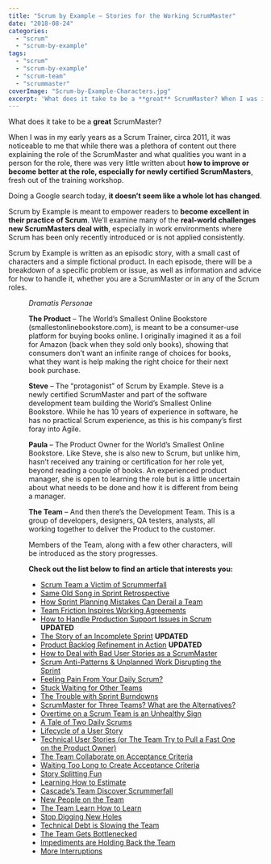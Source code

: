 ```yaml
---
title: "Scrum by Example – Stories for the Working ScrumMaster"
date: "2018-08-24"
categories: 
  - "scrum"
  - "scrum-by-example"
tags: 
  - "scrum"
  - "scrum-by-example"
  - "scrum-team"
  - "scrummaster"
coverImage: "Scrum-by-Example-Characters.jpg"
excerpt: 'What does it take to be a **great** ScrumMaster? When I was in my early years as a Scrum'
---
```




What does it take to be a **great** ScrumMaster?

When I was in my early years as a Scrum Trainer, circa 2011, it was noticeable to me that while there was a plethora of content out there explaining the role of the ScrumMaster and what qualities you want in a person for the role, there was very little written about **how to improve or become better at the role, especially for newly certified ScrumMasters**, fresh out of the training workshop.

Doing a Google search today, **it doesn’t seem like a whole lot has changed**.

Scrum by Example is meant to empower readers to **become excellent in their practice of Scrum**. We’ll examine many of the **real-world challenges new ScrumMasters deal with**, especially in work environments where Scrum has been only recently introduced or is not applied consistently.

Scrum by Example is written as an episodic story, with a small cast of characters and a simple fictional product. In each episode, there will be a breakdown of a specific problem or issue, as well as information and advice for how to handle it, whether you are a ScrumMaster or in any of the Scrum roles.

<Figure
  src={ScrumByExampleCharacters1024x711}
  alt="A lineup of characters used in the Scrum By Example series"
  caption="A lineup of characters used in the Scrum By Example series"
/>


_Dramatis Personae_

**The Product** – The World’s Smallest Online Bookstore (smallestonlinebookstore.com), is meant to be a consumer-use platform for buying books online. I originally imagined it as a foil for Amazon (back when they sold only books), showing that consumers don’t want an infinite range of choices for books, what they want is help making the right choice for their next book purchase.

**Steve** – The “protagonist” of Scrum by Example. Steve is a newly certified ScrumMaster and part of the software development team building the World’s Smallest Online Bookstore. While he has 10 years of experience in software, he has no practical Scrum experience, as this is his company’s first foray into Agile.

**Paula** – The Product Owner for the World’s Smallest Online Bookstore. Like Steve, she is also new to Scrum, but unlike him, hasn’t received any training or certification for her role yet, beyond reading a couple of books. An experienced product manager, she is open to learning the role but is a little uncertain about what needs to be done and how it is different from being a manager.

**The Team** – And then there’s the Development Team. This is a group of developers, designers, QA testers, analysts, all working together to deliver the Product to the customer.

Members of the Team, along with a few other characters, will be introduced as the story progresses.

**Check out the list below to find an article that interests you:**

- [Scrum Team a Victim of Scrummerfall](/blog/scrum-team-scrummerfall)
- [Same Old Song in Sprint Retrospective](/blog/same-old-song-in-sprint-retrospective)
- [How Sprint Planning Mistakes Can Derail a Team](/blog/how-sprint-planning-mistakes-can-derail-a-team)
- [Team Friction Inspires Working Agreements](/blog/team-friction-inspires-working-agreements)
- [How to Handle Production Support Issues in Scrum](/blog/scrum-production-support) **UPDATED**
- [The Story of an Incomplete Sprint](/blog/scrum-by-example-the-story-of-an-incomplete-sprint) **UPDATED**
- [Product Backlog Refinement in Action](/blog/scrum-product-backlog-refinement) **UPDATED**
- [How to Deal with Bad User Stories as a ScrumMaster](/blog/deal-with-bad-scrum-user-stories-as-a-scrummaster)
- [Scrum Anti-Patterns & Unplanned Work Disrupting the Sprint](/blog/scrum-by-example-scrum-anti-patterns-unplanned-work-disrupting-the-sprint)
- [Feeling Pain From Your Daily Scrum?](/blog/daily-scrum-pain)
- [Stuck Waiting for Other Teams](/blog/scrummaster-tales-stuck-waiting-for-other-teams)
- [The Trouble with Sprint Burndowns](/blog/scrummaster-tales-the-trouble-with-sprint-burndowns)
- [ScrumMaster for Three Teams? What are the Alternatives?](/blog/scrummaster-for-three-teams-what-are-the-alternatives)
- [Overtime on a Scrum Team is an Unhealthy Sign](/blog/scrummaster-tales-overtime-on-a-scrum-team-is-an-unhealthy-sign)
- [A Tale of Two Daily Scrums](/blog/a-tale-of-two-daily-scrums)
- [Lifecycle of a User Story](/blog/lifecycle-of-a-user-story)
- [Technical User Stories (or The Team Try to Pull a Fast One on the Product Owner)](/blog/scrummaster-tales-technical-user-stories-team-pull-fast-product-owner)
- [The Team Collaborate on Acceptance Criteria](/blog/scrummaster-tales-team-collaborate-acceptance-criteria)
- [Waiting Too Long to Create Acceptance Criteria](/blog/creating-acceptance-criteria-waiting-too-long)
- [Story Splitting Fun](/blog/scrummaster-tales-story-splitting-fun)
- [Learning How to Estimate](/blog/scrummaster-tales-learning-how-to-estimate)
- [Cascade’s Team Discover Scrummerfall](/blog/scrummaster-tales-cascades-team-discover-scrummerfall)
- [New People on the Team](/blog/scrummaster-tales-new-people-on-the-team)
- [The Team Learn How to Learn](/blog/scrummaster-tales-the-team-learn-how-to-learn)
- [Stop Digging New Holes](/blog/scrummaster-tales-stop-digging-new-holes)
- [Technical Debt is Slowing the Team](/blog/scrummaster-tales-technical-debt-is-slowing-the-team)
- [The Team Gets Bottlenecked](/blog/scrummaster-tales-the-team-gets-bottlenecked)
- [Impediments are Holding Back the Team](/blog/scrummaster-tales-impediments-are-holding-back-the-team)
- [More Interruptions](/blog/scrum-master-tales-more-interruptions)
